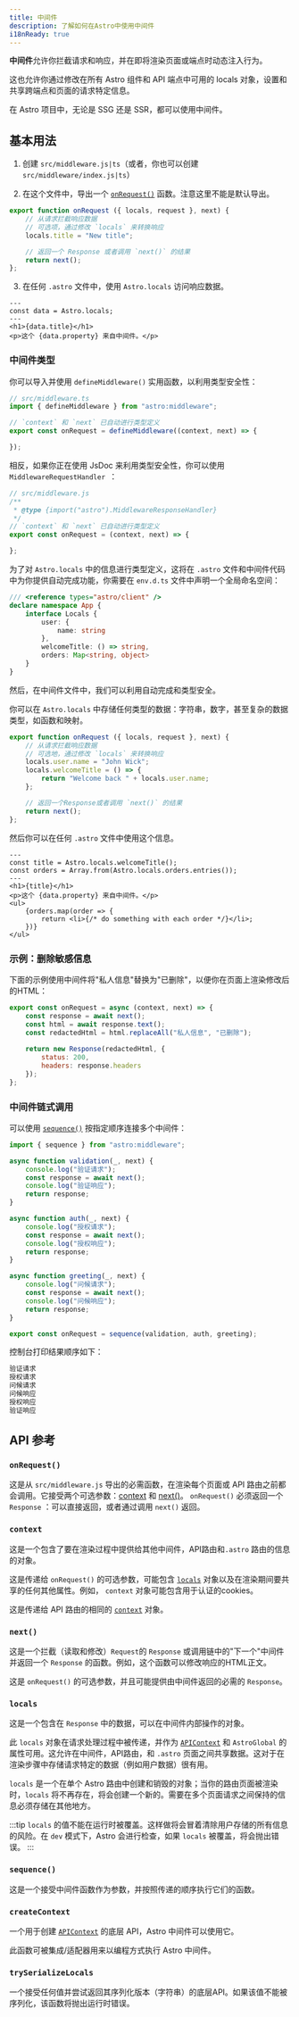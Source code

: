 ```yaml
---
title: 中间件
description: 了解如何在Astro中使用中间件
i18nReady: true
---
```


**中间件**允许你拦截请求和响应，并在即将渲染页面或端点时动态注入行为。

这也允许你通过修改在所有 Astro 组件和 API 端点中可用的 locals 对象，设置和共享跨端点和页面的请求特定信息。

在 Astro 项目中，无论是 SSG 还是 SSR，都可以使用中间件。

## 基本用法

1. 创建 `src/middleware.js|ts`（或者，你也可以创建 `src/middleware/index.js|ts`）

2. 在这个文件中，导出一个 [`onRequest()`](#onrequest) 函数。注意这里不能是默认导出。

```js title="src/middleware.js"
export function onRequest ({ locals, request }, next) {
    // 从请求拦截响应数据
    // 可选项，通过修改 `locals` 来转换响应
    locals.title = "New title";

    // 返回一个 Response 或者调用 `next()` 的结果
    return next();
};
```

3. 在任何 `.astro` 文件中，使用 `Astro.locals` 访问响应数据。

```astro title="src/components/Component.astro"
---
const data = Astro.locals;
---
<h1>{data.title}</h1>
<p>这个 {data.property} 来自中间件。</p>
```

### 中间件类型

你可以导入并使用 `defineMiddleware()` 实用函数，以利用类型安全性：

```ts
// src/middleware.ts
import { defineMiddleware } from "astro:middleware";

// `context` 和 `next` 已自动进行类型定义
export const onRequest = defineMiddleware((context, next) => {

});
```
相反，如果你正在使用 JsDoc 来利用类型安全性，你可以使用 `MiddlewareRequestHandler `：

```js
// src/middleware.js
/**
 * @type {import("astro").MiddlewareResponseHandler}
 */
// `context` 和 `next` 已自动进行类型定义
export const onRequest = (context, next) => {

};
```

为了对 `Astro.locals` 中的信息进行类型定义，这将在 `.astro` 文件和中间件代码中为你提供自动完成功能，你需要在 `env.d.ts` 文件中声明一个全局命名空间：

```ts title="src/env.d.ts"
/// <reference types="astro/client" />
declare namespace App {
    interface Locals {
        user: {
            name: string
        },
        welcomeTitle: () => string,
        orders: Map<string, object>
    }
}
```

然后，在中间件文件中，我们可以利用自动完成和类型安全。

你可以在 `Astro.locals` 中存储任何类型的数据：字符串，数字，甚至复杂的数据类型，如函数和映射。

```js title="src/middleware.js"
export function onRequest ({ locals, request }, next) {
    // 从请求拦截响应数据
    // 可选地，通过修改 `locals` 来转换响应
    locals.user.name = "John Wick";
    locals.welcomeTitle = () => {
        return "Welcome back " + locals.user.name;
    };

    // 返回一个Response或者调用 `next()` 的结果
    return next();
};
```

然后你可以在任何 `.astro` 文件中使用这个信息。

```astro title="src/pages/orders.astro"
---
const title = Astro.locals.welcomeTitle();
const orders = Array.from(Astro.locals.orders.entries());
---
<h1>{title}</h1>
<p>这个 {data.property} 来自中间件。</p>
<ul>
    {orders.map(order => {
        return <li>{/* do something with each order */}</li>;
    })}
</ul>
```

### 示例：删除敏感信息

下面的示例使用中间件将"私人信息"替换为"已删除"，以便你在页面上渲染修改后的HTML：

```js title="src/middleware.js"
export const onRequest = async (context, next) => {
    const response = await next();
    const html = await response.text();
    const redactedHtml = html.replaceAll("私人信息", "已删除");
    
    return new Response(redactedHtml, {
        status: 200,
        headers: response.headers
    });
};
```

### 中间件链式调用

可以使用 [`sequence()`](#sequence) 按指定顺序连接多个中间件：

```js title="src/middleware.js"
import { sequence } from "astro:middleware";

async function validation(_, next) {
    console.log("验证请求");
    const response = await next();
    console.log("验证响应");
    return response;
}

async function auth(_, next) {
    console.log("授权请求");
    const response = await next();
    console.log("授权响应");
    return response;
}

async function greeting(_, next) {
    console.log("问候请求");
    const response = await next();
    console.log("问候响应");
    return response;
}

export const onRequest = sequence(validation, auth, greeting);
```

控制台打印结果顺序如下：

```sh
验证请求
授权请求
问候请求
问候响应
授权响应
验证响应
```

## API 参考

### `onRequest()`
这是从 `src/middleware.js` 导出的必需函数，在渲染每个页面或 API 路由之前都会调用。它接受两个可选参数：[context](#context) 和 [next()](#next)。 `onRequest()` 必须返回一个 `Response` ：可以直接返回，或者通过调用 `next()` 返回。

### `context`
这是一个包含了要在渲染过程中提供给其他中间件，API路由和`.astro` 路由的信息的对象。

这是传递给 `onRequest()` 的可选参数，可能包含 [`locals`](#locals)  对象以及在渲染期间要共享的任何其他属性。例如， `context` 对象可能包含用于认证的cookies。

这是传递给 API 路由的相同的 [`context`](/zh-cn/reference/api-reference/#端点上下文) 对象。

### `next()`

这是一个拦截（读取和修改）`Request`的 `Response` 或调用链中的"下一个"中间件并返回一个 `Response` 的函数。例如，这个函数可以修改响应的HTML正文。

这是 `onRequest()` 的可选参数，并且可能提供由中间件返回的必需的 `Response`。

### `locals`
这是一个包含在 `Response` 中的数据，可以在中间件内部操作的对象。

此 `locals` 对象在请求处理过程中被传递，并作为 [`APIContext`](/zh-cn/reference/api-reference/#端点上下文) 和 `AstroGlobal` 的属性可用。这允许在中间件，API路由，和 `.astro` 页面之间共享数据。这对于在渲染步骤中存储请求特定的数据（例如用户数据）很有用。

`locals` 是一个在单个 Astro 路由中创建和销毁的对象；当你的路由页面被渲染时，`locals` 将不再存在，将会创建一个新的。需要在多个页面请求之间保持的信息必须存储在其他地方。

:::tip
`locals` 的值不能在运行时被覆盖。这样做将会冒着清除用户存储的所有信息的风险。在 `dev` 模式下，Astro 会进行检查，如果 `locals` 被覆盖，将会抛出错误。
:::

### `sequence()`

这是一个接受中间件函数作为参数，并按照传递的顺序执行它们的函数。


### `createContext`

一个用于创建 [`APIContext`](/zh-cn/reference/api-reference/#端点上下文) 的底层 API，Astro 中间件可以使用它。

此函数可被集成/适配器用来以编程方式执行 Astro 中间件。

### `trySerializeLocals`

一个接受任何值并尝试返回其序列化版本（字符串）的底层API。如果该值不能被序列化，该函数将抛出运行时错误。
